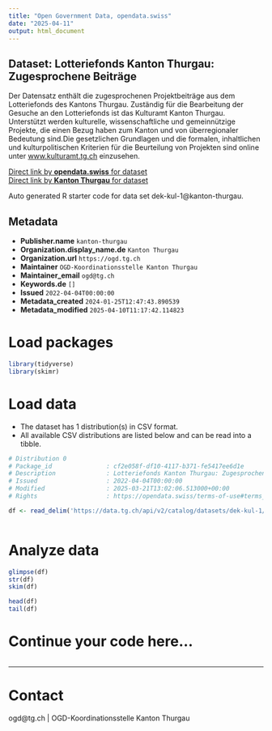 ```yaml
---
title: "Open Government Data, opendata.swiss"
date: "2025-04-11"
output: html_document
---
```


## Dataset: Lotteriefonds Kanton Thurgau: Zugesprochene Beiträge

Der Datensatz enthält die zugesprochenen Projektbeiträge aus dem Lotteriefonds des Kantons Thurgau. Zuständig für die Bearbeitung der Gesuche an den Lotteriefonds ist das Kulturamt Kanton Thurgau. Unterstützt werden kulturelle, wissenschaftliche und gemeinnützige Projekte, die einen Bezug haben zum Kanton und von überregionaler Bedeutung sind.Die gesetzlichen Grundlagen und die formalen, inhaltlichen und kulturpolitischen Kriterien für die Beurteilung von Projekten sind online unter [www.kulturamt.tg.ch](https://kulturamt.tg.ch/) einzusehen.

[Direct link by **opendata.swiss** for dataset](https://opendata.swiss/de/dataset/lotteriefonds-kanton-thurgau-zugesprochene-beitrage)<br>
[Direct link by **Kanton Thurgau** for dataset](https://data.tg.ch/explore/dataset/dek-kul-1/)

Auto generated R starter code for data set dek-kul-1@kanton-thurgau.

## Metadata

- **Publisher.name** `kanton-thurgau`
- **Organization.display_name.de** `Kanton Thurgau`
- **Organization.url** `https://ogd.tg.ch`
- **Maintainer** `OGD-Koordinationsstelle Kanton Thurgau`
- **Maintainer_email** `ogd@tg.ch`
- **Keywords.de** `[]`
- **Issued** `2022-04-04T00:00:00`
- **Metadata_created** `2024-01-25T12:47:43.890539`
- **Metadata_modified** `2025-04-10T11:17:42.114823`


# Load packages

```r

library(tidyverse)
library(skimr)

```

# Load data

-   The dataset has 1 distribution(s) in CSV format.
-   All available CSV distributions are listed below and can be read into a tibble.

```r

# Distribution 0
# Package_id               : cf2e058f-df10-4117-b371-fe5417ee6d1e
# Description              : Lotteriefonds Kanton Thurgau: Zugesprochene Beiträge (csv)
# Issued                   : 2022-04-04T00:00:00
# Modified                 : 2025-03-21T13:02:06.513000+00:00
# Rights                   : https://opendata.swiss/terms-of-use#terms_by

df <- read_delim('https://data.tg.ch/api/v2/catalog/datasets/dek-kul-1/exports/csv?use_labels=true')



```

# Analyze data

```r

glimpse(df)
str(df)
skim(df)

head(df)
tail(df)

```

# Continue your code here...

```r

```

------------------------------------------------------------------------

# Contact

ogd@tg.ch | OGD-Koordinationsstelle Kanton Thurgau
